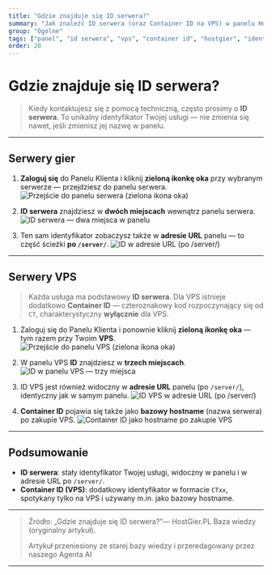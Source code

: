 ```yaml
---
title: "Gdzie znajduje się ID serwera?"
summary: "Jak znaleźć ID serwera (oraz Container ID na VPS) w panelu HostGier.PL — krok po kroku, ze zrzutami ekranu."
group: "Ogólne"
tags: ["panel", "id serwera", "vps", "container id", "hostgier", "identyfikator"]
order: 20
---
```



# Gdzie znajduje się ID serwera?

> Kiedy kontaktujesz się z pomocą techniczną, często prosimy o **ID serwera**. To unikalny identyfikator Twojej usługi — nie zmienia się nawet, jeśli zmienisz jej nazwę w panelu.

---

## Serwery gier

1. **Zaloguj się** do Panelu Klienta i kliknij **zieloną ikonkę oka** przy wybranym serwerze — przejdziesz do panelu serwera.
   ![Przejście do panelu serwera (zielona ikona oka)](/docs/server-id/1.png)

2. **ID serwera** znajdziesz w **dwóch miejscach** wewnątrz panelu serwera.
   ![ID serwera — dwa miejsca w panelu](/docs/server-id/2.png)

3. Ten sam identyfikator zobaczysz także w **adresie URL** panelu — to część ścieżki **po `/server/`**.
   ![ID w adresie URL (po /server/)](/docs/server-id/4.png)

---

## Serwery VPS

> Każda usługa ma podstawowy **ID serwera**. Dla VPS istnieje dodatkowo **Container ID** — czteroznakowy kod rozpoczynający się od `CT`, charakterystyczny **wyłącznie** dla VPS.

1. Zaloguj się do Panelu Klienta i ponownie kliknij **zieloną ikonkę oka** — tym razem przy Twoim **VPS**.
   ![Przejście do panelu VPS (zielona ikona oka)](/docs/server-id/3.png)

2. W panelu VPS **ID** znajdziesz w **trzech miejscach**.
   ![ID w panelu VPS — trzy miejsca](/docs/server-id/5.png)

3. ID VPS jest również widoczny w **adresie URL** panelu (po `/server/`), identyczny jak w samym panelu.
   ![ID VPS w adresie URL (po /server/)](/docs/server-id/6.png)

4. **Container ID** pojawia się także jako **bazowy hostname** (nazwa serwera) po zakupie VPS.
   ![Container ID jako hostname po zakupie VPS](/docs/server-id/7.png)

---

## Podsumowanie

- **ID serwera**: stały identyfikator Twojej usługi, widoczny w panelu i w adresie URL po `/server/`.
- **Container ID (VPS)**: dodatkowy identyfikator w formacie `CTxx`, spotykany tylko na VPS i używany m.in. jako bazowy hostname.

---

> Źródło: „Gdzie znajduje się ID serwera?”— HostGier.PL Baza wiedzy (oryginalny artykuł).
>
> Artykuł przeniesiony ze starej bazy wiedzy i przeredagowany przez naszego Agenta AI

---

<AiGeneratedBadge />